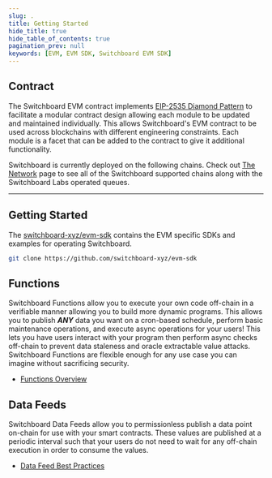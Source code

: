 ```yaml
---
slug: .
title: Getting Started
hide_title: true
hide_table_of_contents: true
pagination_prev: null
keywords: [EVM, EVM SDK, Switchboard EVM SDK]
---
```



<SdkPageSidebar sdk="evm">

## Contract

The Switchboard EVM contract implements
[EIP-2535 Diamond Pattern](https://github.com/ethereum/EIPs/blob/master/EIPS/eip-2535.md)
to facilitate a modular contract design allowing each module to be updated and
maintained individually. This allows Switchboard's EVM contract to be used
across blockchains with different engineering constraints. Each module is a
facet that can be added to the contract to give it additional functionality.

Switchboard is currently deployed on the following chains. Check out
[The Network](/network) page to see all of the Switchboard supported chains
along with the Switchboard Labs operated queues.

<EvmAddresses />

<hr />

## Getting Started

The [switchboard-xyz/evm-sdk](https://github.com/switchboard-xyz/evm-sdk)
contains the EVM specific SDKs and examples for operating Switchboard.

```bash
git clone https://github.com/switchboard-xyz/evm-sdk
```

## Functions

Switchboard Functions allow you to execute your own code off-chain in a
verifiable manner allowing you to build more dynamic programs. This allows you
to publish **_ANY_** data you want on a cron-based schedule, perform basic
maintenance operations, and execute async operations for your users! This lets
you have users interact with your program then perform async checks off-chain to
prevent data staleness and oracle extractable value attacks. Switchboard
Functions are flexible enough for any use case you can imagine without
sacrificing security.

- [Functions Overview](/functions)

## Data Feeds

Switchboard Data Feeds allow you to permissionless publish a data point on-chain
for use with your smart contracts. These values are published at a periodic
interval such that your users do not need to wait for any off-chain execution in
order to consume the values.

- [Data Feed Best Practices](/data-feed-best-practices)

</SdkPageSidebar>

